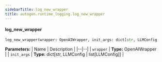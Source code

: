 ```yaml
---
sidebarTitle: log_new_wrapper
title: autogen.runtime_logging.log_new_wrapper
---
```


<code class="doc-symbol doc-symbol-heading doc-symbol-function"></code>
#### log_new_wrapper

```python
log_new_wrapper(wrapper: OpenAIWrapper, init_args: dict[str, LLMConfig | list[LLMConfig]]) -> None
```

    

<b>Parameters:</b>
| Name | Description |
|--|--|
| `wrapper` | **Type:** OpenAIWrapper |
| `init_args` | **Type:** dict[str, LLMConfig \| list[LLMConfig]] |

<br />